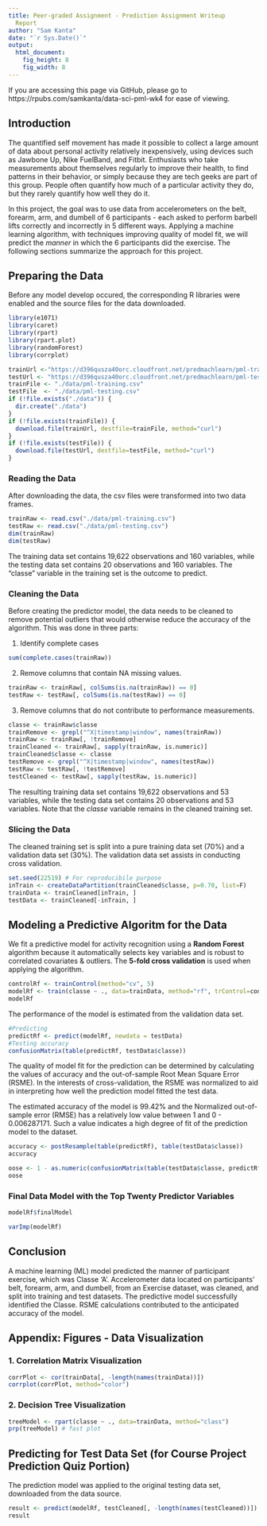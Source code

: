 ```yaml
---
title: Peer-graded Assignment - Prediction Assignment Writeup
  Report
author: "Sam Kanta"
date: "`r Sys.Date()`"
output:
  html_document:
    fig_height: 8
    fig_width: 8
---
```


If you are accessing this page via GitHub, please go to https://rpubs.com/samkanta/data-sci-pml-wk4 for ease of viewing.

## Introduction  
The quantified self movement has made it possible to collect a large amount of data about personal activity relatively inexpensively, using devices such as Jawbone Up, Nike FuelBand, and Fitbit. Enthusiasts who take measurements about themselves regularly to improve their health, to find patterns in their behavior, or simply because they are tech geeks are part of this group. People often quantify how much of a particular activity they do, but they rarely quantify how well they do it. 

In this project, the goal was to use data from accelerometers on the belt, forearm, arm, and dumbell of 6 participants - each asked to perform barbell lifts correctly and incorrectly in 5 different ways. Applying a machine learning algorithm, with techniques improving quality of model fit, we will predict the *manner* in which the 6 participants did the exercise. The following sections summarize the approach for this project.

## Preparing the Data 
Before any model develop occured, the corresponding R libraries were enabled and the source files for the data downloaded.

```r
library(e1071)
library(caret)
library(rpart)
library(rpart.plot)
library(randomForest)
library(corrplot)
```

```r
trainUrl <-"https://d396qusza40orc.cloudfront.net/predmachlearn/pml-training.csv"
testUrl <- "https://d396qusza40orc.cloudfront.net/predmachlearn/pml-testing.csv"
trainFile <- "./data/pml-training.csv"
testFile  <- "./data/pml-testing.csv"
if (!file.exists("./data")) {
  dir.create("./data")
}
if (!file.exists(trainFile)) {
  download.file(trainUrl, destfile=trainFile, method="curl")
}
if (!file.exists(testFile)) {
  download.file(testUrl, destfile=testFile, method="curl")
}
```  
### Reading the Data
After downloading the data, the csv files were transformed into two data frames.  
```r
trainRaw <- read.csv("./data/pml-training.csv")
testRaw <- read.csv("./data/pml-testing.csv")
dim(trainRaw)
dim(testRaw)
```
The training data set contains 19,622 observations and 160 variables, while the testing data set contains 20 observations and 160 variables. The "classe" variable in the training set is the outcome to predict. 

### Cleaning the Data
Before creating the predictor model, the data needs to be cleaned to remove potential outliers that would otherwise reduce the accuracy of the algorithm. This was done in three parts:

1. Identify complete cases
```r
sum(complete.cases(trainRaw))
```
2. Remove columns that contain NA missing values.
```r
trainRaw <- trainRaw[, colSums(is.na(trainRaw)) == 0] 
testRaw <- testRaw[, colSums(is.na(testRaw)) == 0] 
```  
3. Remove columns that do not contribute to performance measurements.
```r
classe <- trainRaw$classe
trainRemove <- grepl("^X|timestamp|window", names(trainRaw))
trainRaw <- trainRaw[, !trainRemove]
trainCleaned <- trainRaw[, sapply(trainRaw, is.numeric)]
trainCleaned$classe <- classe
testRemove <- grepl("^X|timestamp|window", names(testRaw))
testRaw <- testRaw[, !testRemove]
testCleaned <- testRaw[, sapply(testRaw, is.numeric)]
```
The resulting training data set contains 19,622 observations and 53 variables, while the testing data set contains 20 observations and 53 variables. Note that the *classe* variable remains in the cleaned training set.

### Slicing the Data
The cleaned training set is split into a pure training data set (70%) and a validation data set (30%). The validation data set assists in conducting cross validation.  
```r
set.seed(22519) # For reproducibile purpose
inTrain <- createDataPartition(trainCleaned$classe, p=0.70, list=F)
trainData <- trainCleaned[inTrain, ]
testData <- trainCleaned[-inTrain, ]
```

## Modeling a Predictive Algoritm for the Data
We fit a predictive model for activity recognition using a **Random Forest** algorithm because it automatically selects key variables and is robust to correlated covariates & outliers. The **5-fold cross validation** is used when applying the algorithm.  

```r
controlRf <- trainControl(method="cv", 5)
modelRf <- train(classe ~ ., data=trainData, method="rf", trControl=controlRf, ntree=250)
modelRf
```
The performance of the model is estimated from the validation data set.  
```r

#Predicting
predictRf <- predict(modelRf, newdata = testData)
#Testing accuracy
confusionMatrix(table(predictRf, testData$classe))
```
The quality of model fit for the prediction can be determined by calculating the values of accuracy and the out-of-sample Root Mean Square Error (RSME). In the interests of cross-validation, the RSME was normalized to aid in interpreting how well the prediction model fitted the test data.

The estimated accuracy of the model is 99.42% and the Normalized out-of-sample error (RMSE) has a relatively low value between 1 and 0 - 0.006287171. Such a value indicates a high degree of fit of the prediction model to the dataset.
```r
accuracy <- postResample(table(predictRf), table(testData$classe))
accuracy

oose <- 1 - as.numeric(confusionMatrix(table(testData$classe, predictRf))$overall[1])
oose
```
### Final Data Model with the Top Twenty Predictor Variables

```r
modelRf$finalModel
```

```r
varImp(modelRf)
```

## Conclusion
A machine learning (ML) model predicted the manner of participant exercise, which was Classe 'A'. Accelerometer data located on participants' belt, forearm, arm, and dumbell, from an Exercise dataset, was cleaned, and split into training and test datasets. The predictive model successfully identified the Classe. RSME calculations contributed to the anticipated accuracy of the model.

## Appendix: Figures - Data Visualization 

### 1. Correlation Matrix Visualization  
```r
corrPlot <- cor(trainData[, -length(names(trainData))])
corrplot(corrPlot, method="color")
```

### 2. Decision Tree Visualization
```r
treeModel <- rpart(classe ~ ., data=trainData, method="class")
prp(treeModel) # fast plot
```

## Predicting for Test Data Set (for Course Project Prediction Quiz Portion)
The prediction model was applied to the original testing data set, downloaded from the data source.

```r
result <- predict(modelRf, testCleaned[, -length(names(testCleaned))])
result
```  
